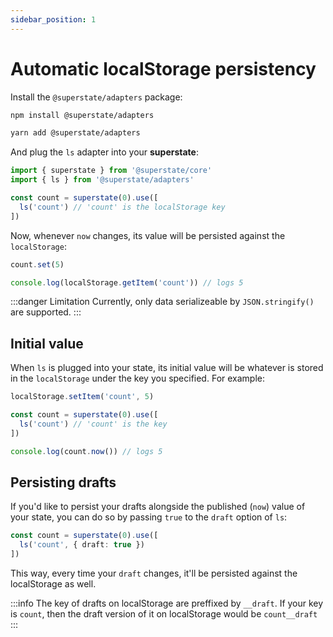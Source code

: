 ```yaml
---
sidebar_position: 1
---
```



# Automatic localStorage persistency

Install the `@superstate/adapters` package:

<Tabs>
<TabItem value="bash" label="npm">

```bash
npm install @superstate/adapters
```

</TabItem>
<TabItem value="yarn" label="yarn">

```bash
yarn add @superstate/adapters
```

</TabItem>
</Tabs>


And plug the `ls` adapter into your **superstate**:

```typescript {4-6}
import { superstate } from '@superstate/core'
import { ls } from '@superstate/adapters'

const count = superstate(0).use([
  ls('count') // 'count' is the localStorage key
])
```

Now, whenever `now` changes, its value will be persisted against the `localStorage`:

```typescript
count.set(5)

console.log(localStorage.getItem('count')) // logs 5
```

:::danger Limitation
Currently, only data serializeable by `JSON.stringify()` are supported.
:::

## Initial value

When `ls` is plugged into your state, its initial value will be whatever is stored in the `localStorage` under the key you specified.
For example:

```ts
localStorage.setItem('count', 5)

const count = superstate(0).use([
  ls('count') // 'count' is the key
])

console.log(count.now()) // logs 5
```

## Persisting drafts

If you'd like to persist your drafts alongside the published (`now`) value of your state, you can do so by passing `true` to the `draft` option of `ls`:

```ts
const count = superstate(0).use([
  ls('count', { draft: true })
])
```

This way, every time your `draft` changes, it'll be persisted against the localStorage as well.

:::info
The key of drafts on localStorage are preffixed by `__draft`. If your key is `count`, then the draft version of it
on localStorage would be `count__draft`
:::
